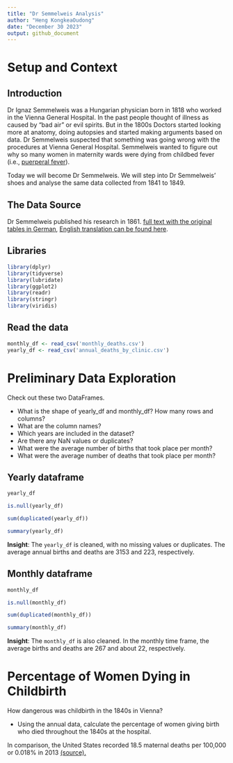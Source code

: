 ```yaml
---
title: "Dr Semmelweis Analysis"
author: "Heng KongkeaOudong"
date: "December 30 2023"
output: github_document
---
```

# Setup and Context
## Introduction

Dr Ignaz Semmelweis was a Hungarian physician born in 1818 who worked in the Vienna General Hospital. In the past people thought of illness as caused by "bad air" or evil spirits. But in the 1800s Doctors started looking more at anatomy, doing autopsies and started making arguments based on data. Dr Semmelweis suspected that something was going wrong with the procedures at Vienna General Hospital. Semmelweis wanted to figure out why so many women in maternity wards were dying from childbed fever (i.e., [puerperal fever](https://en.wikipedia.org/wiki/Postpartum_infections)).

Today we will become Dr Semmelweis. We will step into Dr Semmelweis' shoes and analyse the same data collected from 1841 to 1849.

## The Data Source

Dr Semmelweis published his research in 1861. [full text with the original tables in German](http://www.deutschestextarchiv.de/book/show/semmelweis_kindbettfieber_1861), [English translation can be found here](http://graphics8.nytimes.com/images/blogs/freakonomics/pdf/the%20etiology,%20concept%20and%20prophylaxis%20of%20childbed%20fever.pdf).

## Libraries 
```r
library(dplyr)
library(tidyverse)  
library(lubridate)  
library(ggplot2)
library(readr)
library(stringr)
library(viridis)
```
## Read the data
```r
monthly_df <- read_csv('monthly_deaths.csv')
yearly_df <- read_csv('annual_deaths_by_clinic.csv')
```
# Preliminary Data Exploration

Check out these two DataFrames.

  * What is the shape of yearly_df and monthly_df? How many rows and columns?
  * What are the column names?
  * Which years are included in the dataset?
  * Are there any NaN values or duplicates?
  * What were the average number of births that took place per month?
  * What were the average number of deaths that took place per month?
  
## Yearly dataframe
```r
yearly_df
```
```r
is.null(yearly_df)
```
```r
sum(duplicated(yearly_df))
```
```r
summary(yearly_df)
```
**Insight**: The `yearly_df` is cleaned, with no missing values or duplicates. The average annual births and deaths are 3153 and 223, respectively.

## Monthly dataframe
```r
monthly_df
```
```r
is.null(monthly_df)
```
```r
sum(duplicated(monthly_df))
```
```r
summary(monthly_df)
```
**Insight**: The `monthly_df` is also cleaned. In the monthly time frame, the average births and deaths are 267 and about 22, respectively.

# Percentage of Women Dying in Childbirth
How dangerous was childbirth in the 1840s in Vienna?

  * Using the annual data, calculate the percentage of women giving birth who died throughout the 1840s at the hospital.

In comparison, the United States recorded 18.5 maternal deaths per 100,000 or 0.018% in 2013 [(source).](
https://en.wikipedia.org/wiki/Maternal_death#:~:text=The%20US%20has%20the%20%22highest,17.8%20per%20100%2C000%20in%202009)
